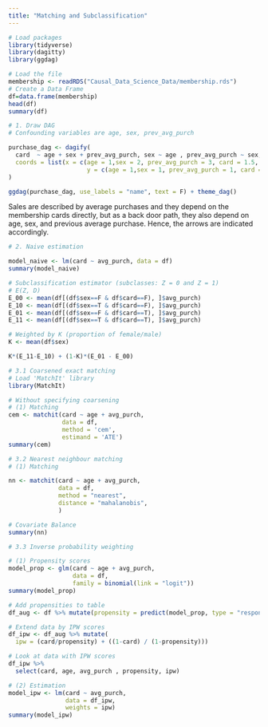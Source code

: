 ```yaml
---
title: "Matching and Subclassification"
---
```


```r
# Load packages
library(tidyverse)
library(dagitty)
library(ggdag)
```
```r
# Load the file
membership <- readRDS("Causal_Data_Science_Data/membership.rds")
# Create a Data Frame
df=data.frame(membership)
head(df)
summary(df)
```
```r
# 1. Draw DAG
# Confounding variables are age, sex, prev_avg_purch

purchase_dag <- dagify(
  card  ~ age + sex + prev_avg_purch, sex ~ age , prev_avg_purch ~ sex, avg_purch ~ card ,
  coords = list(x = c(age = 1,sex = 2, prev_avg_purch = 3, card = 1.5, avg_purch = 2.5),
                      y = c(age = 1,sex = 1, prev_avg_purch = 1, card = 2, avg_purch = 2)  )
)

ggdag(purchase_dag, use_labels = "name", text = F) + theme_dag()
```
Sales are described by average purchases and they depend on the membership cards directly, but as a back door path, they also depend on age, sex, and previous average purchase. Hence, the arrows are indicated accordingly.
```r
# 2. Naive estimation

model_naive <- lm(card ~ avg_purch, data = df)
summary(model_naive)
```
```r
# Subclassification estimator (subclasses: Z = 0 and Z = 1)
# E(Z, D)
E_00 <- mean(df[(df$sex==F & df$card==F), ]$avg_purch) 
E_10 <- mean(df[(df$sex==T & df$card==F), ]$avg_purch) 
E_01 <- mean(df[(df$sex==F & df$card==T), ]$avg_purch) 
E_11 <- mean(df[(df$sex==T & df$card==T), ]$avg_purch) 

# Weighted by K (proportion of female/male)
K <- mean(df$sex)

K*(E_11-E_10) + (1-K)*(E_01 - E_00)
```

```r
# 3.1 Coarsened exact matching
# Load 'MatchIt' library
library(MatchIt)

# Without specifying coarsening
# (1) Matching
cem <- matchit(card ~ age + avg_purch,
               data = df, 
               method = 'cem', 
               estimand = 'ATE')
summary(cem)
```
```r
# 3.2 Nearest neighbour matching
# (1) Matching

nn <- matchit(card ~ age + avg_purch,
              data = df,
              method = "nearest",
              distance = "mahalanobis",
              )

# Covariate Balance
summary(nn)
```
```r
# 3.3 Inverse probability weighting

# (1) Propensity scores
model_prop <- glm(card ~ age + avg_purch,
                  data = df,
                  family = binomial(link = "logit"))
summary(model_prop)
```

```r
# Add propensities to table
df_aug <- df %>% mutate(propensity = predict(model_prop, type = "response"))
```

```r
# Extend data by IPW scores
df_ipw <- df_aug %>% mutate(
  ipw = (card/propensity) + ((1-card) / (1-propensity)))

# Look at data with IPW scores
df_ipw %>% 
  select(card, age, avg_purch , propensity, ipw)
```
```r
# (2) Estimation
model_ipw <- lm(card ~ avg_purch,
                data = df_ipw, 
                weights = ipw)
summary(model_ipw)
```








